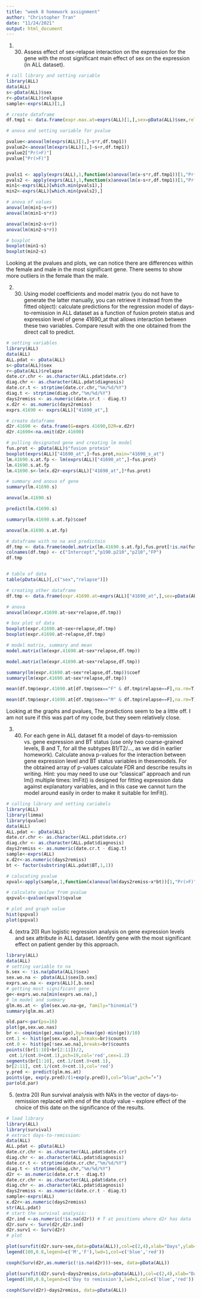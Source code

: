 ---
title: "week 8 homework assignment"
author: "Christopher Tran"
date: "11/24/2021"
output: html_document
---
1. (30) Assess effect of sex-relapse interaction on the expression for the gene with the most significant main effect of sex on the expression (in ALL dataset).

```{r,error=TRUE  }
# call library and setting variable
library(ALL)
data(ALL)
s<-pData(ALL)$sex
r<-pData(ALL)$relapse
sample<-exprs(ALL)[1,]

# create dataframe
df.tmp1 <- data.frame(expr.max.at=exprs(ALL)[1,],sex=pData(ALL)$sex,relapse=pData(ALL)$relapse)

# anova and setting variable for pvalue

pvalue<-anova(lm(exprs(ALL)[1,]~s*r,df.tmp1))
pvalue2<-anova(lm(exprs(ALL)[1,]~s+r,df.tmp1))
pvalue2["Pr(>F)"]
pvalue["Pr(>F)"]


pvals1 <- apply(exprs(ALL),1,function(x)anova(lm(x~s*r,df.tmp1))[1,"Pr(>F)"])
pvals2 <- apply(exprs(ALL),1,function(x)anova(lm(x~s+r,df.tmp1))[1,"Pr(>F)"])
min1<-exprs(ALL)[which.min(pvals1),]
min2<-exprs(ALL)[which.min(pvals2),]

# anova of values
anova(lm(min1~s+r))
anova(lm(min1~s*r))

anova(lm(min2~s+r))
anova(lm(min2~s*r))

# boxplot
boxplot(min1~s)
boxplot(min2~s)

```
Looking at the pvalues and plots, we can notice there are differences within the female and male in the most significant gene. There seems to show more outliers in the female than the male.

2. (30) Using model coefficients and model matrix (you do not have to generate the latter manually, you can retrieve it instead from the fitted object): calculate predictions for the regression model of days-to-remission in ALL dataset as a function of fusion protein status and expression level of gene 41690_at that allows interaction between these two variables. Compare result with the one obtained from the direct call to predict.

```{r,error=TRUE  }
# setting variables
library(ALL)
data(ALL)
ALL.pdat <- pData(ALL)
s<-pData(ALL)$sex
r<-pData(ALL)$relapse
date.cr.chr <- as.character(ALL.pdat$date.cr)
diag.chr <- as.character(ALL.pdat$diagnosis)
date.cr.t <- strptime(date.cr.chr,"%m/%d/%Y")
diag.t <- strptime(diag.chr,"%m/%d/%Y")
days2remiss <- as.numeric(date.cr.t - diag.t)
x.d2r <- as.numeric(days2remiss)
exprs.41690 <- exprs(ALL)["41690_at",]

# create dataframe
d2r.41690 <- data.frame(G=exprs.41690,D2R=x.d2r)
d2r.41690<-na.omit(d2r.41690)

# pulling designated gene and creating lm model
fus.prot <- pData(ALL)$"fusion protein" 
boxplot(exprs(ALL)["41690_at",]~fus.prot,main="41690_s_at")
lm.41690.s.at.fp <- lm(exprs(ALL)["41690_at",]~fus.prot) 
lm.41690.s.at.fp
lm.41690.s<-lm(x.d2r~exprs(ALL)["41690_at",]*fus.prot)

# summary and anova of gene
summary(lm.41690.s)

anova(lm.41690.s)

predict(lm.41690.s)

summary(lm.41690.s.at.fp)$coef

anova(lm.41690.s.at.fp)

# dataframe with no na and predictoin
df.tmp <- data.frame(model.matrix(lm.41690.s.at.fp),fus.prot[!is.na(fus.prot)])
colnames(df.tmp) <- c("Intercept","p190.p210","p210","FP")
df.tmp


# table of data
table(pData(ALL)[,c("sex","relapse")])

# creating other dataframe
df.tmp <- data.frame(expr.41690.at=exprs(ALL)["41690_at",],sex=pData(ALL)$sex,relapse=pData(ALL)$relapse)

# anova
anova(lm(expr.41690.at~sex*relapse,df.tmp))

# box plot of data
boxplot(expr.41690.at~sex+relapse,df.tmp) 
boxplot(expr.41690.at~relapse,df.tmp) 

# model matrix, summary and mean
model.matrix(lm(expr.41690.at~sex*relapse,df.tmp))

model.matrix(lm(expr.41690.at~sex*relapse,df.tmp))

summary(lm(expr.41690.at~sex*relapse,df.tmp))$coef
summary(lm(expr.41690.at~sex*relapse,df.tmp))

mean(df.tmp$expr.41690.at[df.tmp$sex=="F" & df.tmp$relapse==F],na.rm=T)

mean(df.tmp$expr.41690.at[df.tmp$sex=="M" & df.tmp$relapse==F],na.rm=T)


```
Looking at the graphs and pvalues, The predictions seem to be a little off. I am not sure if this was part of my code, but they seem relatively close.

3. (40) For each gene in ALL dataset fit a model of days-to-remission vs. gene expression and BT status (use only two coarse-grained levels, B and T, for all the subtypes B1/T2/…, as we did in earlier homework). Calculate anova p-values for the interaction between gene expression level and BT status variables in thesemodels. For the obtained array of p-values calculate FDR and describe results in writing. Hint: you may need to use our “classical” approach and run lm() multiple times: lmFit() is designed for fitting expression data against explanatory variables, and in this case we cannot turn the model around easily in order to make it suitable for lmFit().

```{r,error=TRUE  }
# calling library and setting cariabels
library(ALL)
library(limma)
library(qvalue)
data(ALL)
ALL.pdat <- pData(ALL)
date.cr.chr <- as.character(ALL.pdat$date.cr)
diag.chr <- as.character(ALL.pdat$diagnosis)
days2remiss <- as.numeric(date.cr.t - diag.t)
sample<-exprs(ALL)
x.d2r<-as.numeric(days2remiss)
bt <- factor(substring(ALL.pdat$BT,1,1))

# calucating pvalue
xpval<-apply(sample,1,function(x)anova(lm(days2remiss~x*bt))[1,"Pr(>F)"])

# calculate qvalue from pvalue
qxpval<-qvalue(xpval)$qvalue

# plot and graph value
hist(qxpval)
plot(qxpval)

```

4. (extra 20) Run logistic regression analysis on gene expression levels and sex attribute in ALL dataset. Identify gene with the most significant effect on patient gender by this approach.
```{r,error=TRUE  }
library(ALL)
data(ALL)
# setting variable to na 
b.sex <- !is.na(pData(ALL)$sex)
sex.wo.na <- pData(ALL)$sex[b.sex]
exprs.wo.na <- exprs(ALL)[,b.sex]
# getting most significant gene
ge<-exprs.wo.na[min(exprs.wo.na),]
# lm model and summary
glm.ms.at <- glm(sex.wo.na~ge, family="binomial")
summary(glm.ms.at)

old.par<-par(ps=16)
plot(ge,sex.wo.nas)
br <- seq(min(ge),max(ge),by=(max(ge)-min(ge))/10)
cnt.1 <- hist(ge[sex.wo.na],breaks=br)$counts
cnt.0 <- hist(ge[!sex.wo.na],breaks=br)$counts
points((br[1:10]+br[2:11])/2, 
 cnt.1/(cnt.0+cnt.1),pch=19,col='red',cex=1.2)
segments(br[1:10], cnt.1/(cnt.0+cnt.1),
br[2:11], cnt.1/(cnt.0+cnt.1),col='red')
y.pred <- predict(glm.ms.at)
points(ge, exp(y.pred)/(1+exp(y.pred)),col="blue",pch=’+’)
par(old.par)

```


5. (extra 20) Run survival analysis with NA’s in the vector of days-to-remission replaced with end of the study value – explore effect of the choice of this date on the significance of the results.
```{r,error=TRUE }
# load library
library(ALL)
library(survival) 
# extract days-to-remission:
data(ALL)
ALL.pdat <- pData(ALL)
date.cr.chr <- as.character(ALL.pdat$date.cr)
diag.chr <- as.character(ALL.pdat$diagnosis)
date.cr.t <- strptime(date.cr.chr,"%m/%d/%Y")
diag.t <- strptime(diag.chr,"%m/%d/%Y")
d2r <- as.numeric(date.cr.t - diag.t)
date.cr.chr <- as.character(ALL.pdat$date.cr)
diag.chr <- as.character(ALL.pdat$diagnosis)
days2remiss <- as.numeric(date.cr.t - diag.t)
sample<-exprs(ALL)
x.d2r<-as.numeric(days2remiss)
str(ALL.pdat)
# start the survival analysis:
d2r.ind <-as.numeric(!is.na(d2r)) # T at positions where d2r has data
d2r.surv <- Surv(d2r,d2r.ind)
d2r.surv1 <- Surv(d2r)
# plot

plot(survfit(d2r.surv~sex,data=pData(ALL)),col=c(2,4),xlab="Days",ylab="1-p(remission)")
legend(100,0.8,legend=c('M','F'),lwd=1,col=c('blue','red'))

coxph(Surv(d2r,as.numeric(!is.na(d2r)))~sex, data=pData(ALL))

plot(survfit(d2r.surv1~days2remiss,data=pData(ALL)),col=c(2,4),xlab="Days",ylab="1-p(remission)")
legend(100,0.8,legend=c('Day to remission'),lwd=1,col=c('blue','red'))

coxph(Surv(d2r)~days2remiss, data=pData(ALL))




```


